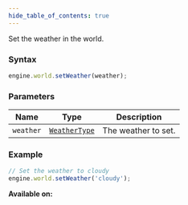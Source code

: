 ```yaml
---
hide_table_of_contents: true
---
```



Set the weather in the world.

### Syntax

```js
engine.world.setWeather(weather);
```

### Parameters

| Name      | Type                                    | Description         |
| --------- | --------------------------------------- | ------------------- |
| `weather` | [`WeatherType`](/sdk/types/WeatherType) | The weather to set. |

### Example

```js
// Set the weather to cloudy
engine.world.setWeather('cloudy');
```

**Available on:** <ClientTag />
